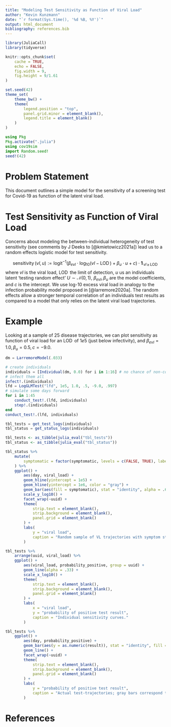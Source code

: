 ```yaml
---
title: "Modeling Test Sensitivity as Function of Viral Load"
author: "Kevin Kunzmann"
date: "`r format(Sys.time(), '%d %B, %Y')`"
output: html_document
bibliography: references.bib
---
```


```r
library(JuliaCall)
library(tidyverse)

knitr::opts_chunk$set(
	cache = TRUE,
	echo = FALSE,
	fig.width = 9,
	fig.height = 9/1.61
)

set.seed(42)
theme_set(
	theme_bw() + 
	theme(
		legend.position = "top",
		panel.grid.minor = element_blank(),
		legend.title = element_blank()
	)
)
```

```julia
using Pkg
Pkg.activate(".julia")
using cov19sim
import Random.seed!
seed!(42)
```



# Problem Statement

This document outlines a simple model for the sensitivity of a screening test
for Covid-19 as function of the latent viral load.



# Test Sensitivity as Function of Viral Load

Concerns about modeling the between-individual heterogeneity of test sensitivity
(see comments by J Deeks to [@kmietowicz2021a]) lead us to a random effects
logistic model for test sensitivity.

$$
\operatorname{sensitivity}(vl, u) := \operatorname{logit}^{-1}\Big( 
	\beta_{evl} \cdot \log_{10}\big( vl - \operatorname{LOD} \big) 
	+ \beta_{u}\cdot u
	+ c
\Big) \cdot \boldsymbol{1}_{\,vl\, \geq\, \operatorname{LOD}}
$$
where $vl$ is the viral load, $\operatorname{LOD}$ the limit of detection,
$u$ us an individuals latent 'testing random effect' $U\sim\mathcal{N}(0,1)$,
$\beta_{evl}, \beta_u$ are the model coefficients, and $c$ is the intercept.
We use log-10 excess viral load in analogy to the infection probability 
model proposed in [@larremore2020a].
The random effects allow a stronger temporal correlation of an individuals 
test results as compared to a model that only relies on the latent viral load
trajectories.



# Example

Looking at a sample of 25 disease trajectories, we can plot sensitivity as
function of viral load for an $\operatorname{LOD}$ of $1e5$ (just below infectivity), 
and $\beta_{evl} = 1.0, \beta_u = 0.5, c = -9.0$.

```julia
dm = LarremoreModel(.033)

# create individuals
individuals = [Individual(dm, 0.0) for i in 1:16] # no chance of non-covid symptoms
# infect them all
infect!.(individuals)
lfd = LogGLMTest("lfd", 1e5, 1.0, .5, -9.0, .997)
# simulate some days forward
for i in 1:45
	conduct_test!.(lfd, individuals)
    step!.(individuals)
end
conduct_test!.(lfd, individuals)

tbl_tests = get_test_logs(individuals)
tbl_status = get_status_logs(individuals)
```

```r
tbl_tests <- as_tibble(julia_eval("tbl_tests"))
tbl_status <- as_tibble(julia_eval("tbl_status"))
```

```r
tbl_status %>%
	mutate(
		symptomatic = factor(symptomatic, levels = c(FALSE, TRUE), labels = c("non-symptomatic", "symptomatic"))
	) %>%
	ggplot() +
		aes(day, viral_load) +
		geom_hline(yintercept = 1e5) +
	 	geom_hline(yintercept = 1e6, color = "gray") +
		geom_bar(aes(fill = symptomatic), stat = "identity", alpha = .66) +
		scale_y_log10() +
		facet_wrap(~uuid) +
		theme(
			strip.text = element_blank(),
			strip.background = element_blank(),
			panel.grid = element_blank()
		) + 
		labs(
			y = "viral load",
			caption = "Random sample of VL trajectories with symptom status; black line indicates LOD; gray line indicates infectivity threshold."
		)
```

```r
tbl_tests %>%
	arrange(uuid, viral_load) %>%
	ggplot() +
		aes(viral_load, probability_positive, group = uuid) +
		geom_line(alpha = .33) +
		scale_x_log10() +
		theme(
			strip.text = element_blank(),
			strip.background = element_blank(),
			panel.grid = element_blank()
		) + 
		labs(
			x = "viral load",
			y = "probability of positive test result",
			caption = "Individual sensitivity curves."
		)
```

```r
tbl_tests %>% 
	ggplot() +
		aes(day, probability_positive) +
		geom_bar(aes(y = as.numeric(result)), stat = "identity", fill = "gray") +
		geom_line() + 
		facet_wrap(~uuid) +
		theme(
			strip.text = element_blank(),
			strip.background = element_blank(),
			panel.grid = element_blank()
		) + 
		labs(
			y = "probability of positive test result",
			caption = "Actual test-trajectories; gray bars correspond to positive test results; black line indicates probability of positive test result."
		)
```



# References
